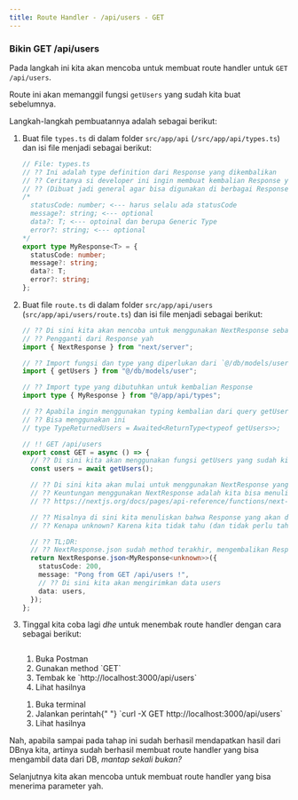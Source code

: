 ```yaml
---
title: Route Handler - /api/users - GET
---
```



### Bikin GET /api/users

Pada langkah ini kita akan mencoba untuk membuat route handler untuk `GET /api/users`.

Route ini akan memanggil fungsi `getUsers` yang sudah kita buat sebelumnya.

Langkah-langkah pembuatannya adalah sebagai berikut:

1. Buat file `types.ts` di dalam folder `src/app/api` (`/src/app/api/types.ts`) dan isi file menjadi sebagai berikut:

   ```ts
   // File: types.ts
   // ?? Ini adalah type definition dari Response yang dikembalikan
   // ?? Ceritanya si developer ini ingin membuat kembalian Response yang sifatnya seragam
   // ?? (Dibuat jadi general agar bisa digunakan di berbagai Response)
   /*
     statusCode: number; <--- harus selalu ada statusCode
     message?: string; <--- optional
     data?: T; <--- optoinal dan berupa Generic Type
     error?: string; <--- optional
   */
   export type MyResponse<T> = {
     statusCode: number;
     message?: string;
     data?: T;
     error?: string;
   };
   ```

1. Buat file `route.ts` di dalam folder `src/app/api/users` (`src/app/api/users/route.ts`) dan isi file menjadi sebagai berikut:

   ```ts
   // ?? Di sini kita akan mencoba untuk menggunakan NextResponse sebagai
   // ?? Pengganti dari Response yah
   import { NextResponse } from "next/server";

   // ?? Import fungsi dan type yang diperlukan dari `@/db/models/user.ts`
   import { getUsers } from "@/db/models/user";

   // ?? Import type yang dibutuhkan untuk kembalian Response
   import type { MyResponse } from "@/app/api/types";

   // ?? Apabila ingin menggunakan typing kembalian dari query getUsers
   // ?? Bisa menggunakan ini
   // type TypeReturnedUsers = Awaited<ReturnType<typeof getUsers>>;

   // !! GET /api/users
   export const GET = async () => {
     // ?? Di sini kita akan menggunakan fungsi getUsers yang sudah kita buat
     const users = await getUsers();

     // ?? Di sini kita akan mulai untuk menggunakan NextResponse yang merupakan extend dari Response
     // ?? Keuntungan menggunakan NextResponse adalah kita bisa menuliskan kembalian Response dengan lebih presisi dengan Generic Type dan memiliki beberapa method tambahan yang tidak ada di Response.
     // ?? https://nextjs.org/docs/pages/api-reference/functions/next-server#nextresponse

     // ?? Misalnya di sini kita menuliskan bahwa Response yang akan dikembalikan adalah MyResponse yang mana memiliki Generic Type unknown untuk key "data"
     // ?? Kenapa unknown? Karena kita tidak tahu (dan tidak perlu tahu) kembalian dari getUsers

     // ?? TL;DR:
     // ?? NextResponse.json sudah method terakhir, mengembalikan Response dalam bentuk JSON, dan kita tidak memproses datanya lagi, sehingga unknown pun sudah cukup
     return NextResponse.json<MyResponse<unknown>>({
       statusCode: 200,
       message: "Pong from GET /api/users !",
       // ?? Di sini kita akan mengirimkan data users
       data: users,
     });
   };
   ```

1. Tinggal kita coba lagi _dhe_ untuk menembak route handler dengan cara sebagai berikut:

   <Tabs style="display: flex; flex-direction: column; justify-content: start;">
     <TabItem syncKey="postman" label="Postman">
       <ol>
         <li>Buka Postman</li>
         <li>Gunakan method `GET`</li>
         <li>Tembak ke `http://localhost:3000/api/users`</li>
         <li>Lihat hasilnya</li>
       </ol>
     </TabItem>
     <TabItem syncKey="curl" label="cURL">
       <ol>
         <li>Buka terminal</li>
         <li>
           <span>Jalankan perintah</span>{" "}
           <span>`curl -X GET http://localhost:3000/api/users`</span>
         </li>
         <li>Lihat hasilnya</li>
       </ol>
     </TabItem>
   </Tabs>

Nah, apabila sampai pada tahap ini sudah berhasil mendapatkan hasil dari DBnya kita, artinya sudah berhasil membuat route handler yang bisa mengambil data dari DB, _mantap sekali bukan?_

Selanjutnya kita akan mencoba untuk membuat route handler yang bisa menerima parameter yah.
